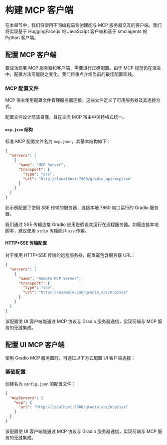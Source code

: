 # 构建 MCP 客户端

在本章节中，我们将使用不同编程语言创建能与 MCP 服务器交互的客户端。我们将实现基于 HuggingFace.js 的 JavaScript 客户端和基于 smolagents 的 Python 客户端。

## 配置 MCP 客户端

要成功部署 MCP 服务器和客户端，需要进行正确配置。由于 MCP 规范仍在演进中，配置方法可能随之变化。我们将重点介绍当前的最佳配置实践。

### MCP 配置文件

MCP 宿主使用配置文件管理服务器连接。这些文件定义了可用服务器及其连接方式。

配置文件设计简洁易懂，且在主流 MCP 宿主中保持格式统一。

#### `mcp.json` 结构

标准 MCP 配置文件名为 `mcp.json`，其基本结构如下：

```json
{
  "servers": [
    {
      "name": "MCP Server",
      "transport": {
        "type": "sse",
        "url": "http://localhost:7860/gradio_api/mcp/sse"
      }
    }
  ]
}
```

此示例配置了使用 SSE 传输的服务器，连接本地 7860 端口运行的 Gradio 服务器。

<Tip>

我们通过 SSE 传输连接 Gradio 应用是假设其运行在远程服务器。如需连接本地脚本，建议使用 `stdio` 传输而非 `sse` 传输。

</Tip>

#### HTTP+SSE 传输配置

对于使用 HTTP+SSE 传输的远程服务器，配置需包含服务器 URL：

```json
{
  "servers": [
    {
      "name": "Remote MCP Server",
      "transport": {
        "type": "sse",
        "url": "https://example.com/gradio_api/mcp/sse"
      }
    }
  ]
}
```

该配置使 UI 客户端能通过 MCP 协议与 Gradio 服务器通信，实现前端与 MCP 服务的无缝集成。

## 配置 UI MCP 客户端

使用 Gradio MCP 服务器时，可通过以下方式配置 UI 客户端连接：

### 基础配置

创建名为 `config.json` 的配置文件：

```json
{
  "mcpServers": {
    "mcp": {
      "url": "http://localhost:7860/gradio_api/mcp/sse"
    }
  }
}
```

该配置使 UI 客户端能通过 MCP 协议与 Gradio 服务器通信，实现前端与 MCP 服务的无缝集成。

